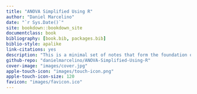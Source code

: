 ```yaml
--- 
title: "ANOVA Simplified Using R"
author: "Daniel Marcelino"
date: "`r Sys.Date()`"
site: bookdown::bookdown_site
documentclass: book
bibliography: [book.bib, packages.bib]
biblio-style: apalike
link-citations: yes
description: "This is a minimal set of notes that form the foundation of my introduction to  the research methods for political science."
github-repo: "danielmarcelino/ANOVA-Simplified-Using-R"
cover-image: "images/cover.jpg"
apple-touch-icon: "images/touch-icon.png"
apple-touch-icon-size: 120
favicon: "images/favicon.ico"
---
```

